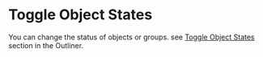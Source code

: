# Toggle Object States

You can change the status of objects or groups.
see [Toggle Object States](./outliner#toggle-object-states) section in the Outliner.



